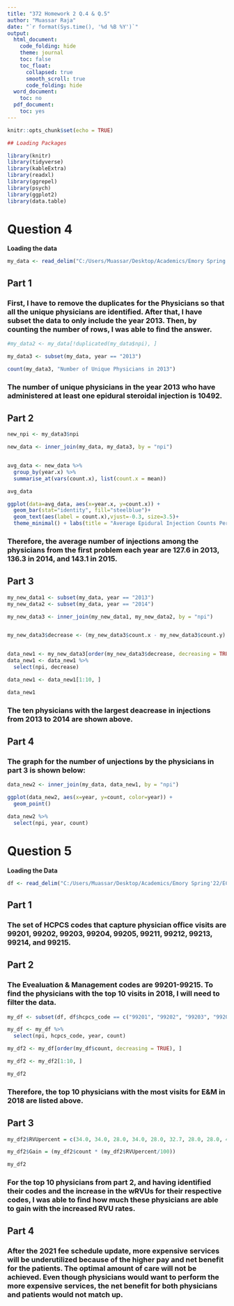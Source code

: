 ---
title: "372 Homework 2 Q.4 & Q.5"
author: "Muassar Raja"
date: "`r format(Sys.time(), '%d %B %Y')`"
output:
  html_document:
    code_folding: hide
    theme: journal
    toc: false
    toc_float: 
      collapsed: true
      smooth_scroll: true
      code_folding: hide
  word_document:
    toc: no
  pdf_document:
    toc: yes
---

```{r setup, include=FALSE}
knitr::opts_chunk$set(echo = TRUE)

## Loading Packages

library(knitr)
library(tidyverse)
library(kableExtra)
library(readxl)
library(ggrepel)
library(psych)
library(ggplot2)
library(data.table)

```

# Question 4

**Loading the data**

```{r}
my_data <- read_delim("C:/Users/Muassar/Desktop/Academics/Emory Spring'22/ECON 372/hwk2_data_q4.txt")


``` 

## Part 1

### First, I have to remove the duplicates for the Physicians so that all the unique physicians are identified. After that, I have subset the data to only include the year 2013. Then, by counting the number of rows, I was able to find the answer. 

```{r}

#my_data2 <- my_data[!duplicated(my_data$npi), ]

my_data3 <- subset(my_data, year == "2013")

count(my_data3, "Number of Unique Physicians in 2013")

```

### The number of unique physicians in the year 2013 who have administered at least one epidural steroidal injection is 10492. 

## Part 2

```{r} 

new_npi <- my_data3$npi

new_data <- inner_join(my_data, my_data3, by = "npi")


avg_data <- new_data %>% 
  group_by(year.x) %>%
  summarise_at(vars(count.x), list(count.x = mean))

avg_data

```

```{r}

ggplot(data=avg_data, aes(x=year.x, y=count.x)) +
  geom_bar(stat="identity", fill="steelblue")+
  geom_text(aes(label = count.x),vjust=-0.3, size=3.5)+
  theme_minimal() + labs(title = "Average Epidural Injection Counts Per Year", x = "Years", y = "Count")

```
### Therefore, the average number of injections among the physicians from the first problem each year are 127.6 in 2013, 136.3 in 2014, and 143.1 in 2015. 

## Part 3

```{r} 
my_new_data1 <- subset(my_data, year == "2013")
my_new_data2 <- subset(my_data, year == "2014")

my_new_data3 <- inner_join(my_new_data1, my_new_data2, by = "npi")


my_new_data3$decrease <- (my_new_data3$count.x - my_new_data3$count.y)


data_new1 <- my_new_data3[order(my_new_data3$decrease, decreasing = TRUE), ]
data_new1 <- data_new1 %>%
  select(npi, decrease)

data_new1 <- data_new1[1:10, ]

data_new1


```
### The ten physicians with the largest deacrease in injections from 2013 to 2014 are shown above. 

## Part 4

### The graph for the number of unjections by the physicians in part 3 is shown below:

```{r}

data_new2 <- inner_join(my_data, data_new1, by = "npi")

ggplot(data_new2, aes(x=year, y=count, color=year)) +
  geom_point()

data_new2 %>%
  select(npi, year, count)

```
# Question 5

**Loading the Data** 

```{r} 

df <- read_delim("C:/Users/Muassar/Desktop/Academics/Emory Spring'22/ECON 372/hwk2_data_q5.txt")


```
## Part 1

### The set of HCPCS codes that capture physician office visits are 99201, 99202, 99203, 99204, 99205, 99211, 99212, 99213, 99214, and 99215.

## Part 2

### The Evealuation & Management codes are 99201-99215. To find the physicians with the top 10 visits in 2018, I will need to filter the data. 

```{r} 

my_df <- subset(df, df$hcpcs_code == c("99201", "99202", "99203", "99204", "99205", "99211", "99212", "99213", "99214", "99215"))

my_df <- my_df %>%
  select(npi, hcpcs_code, year, count)

my_df2 <- my_df[order(my_df$count, decreasing = TRUE), ]

my_df2 <- my_df2[1:10, ]

my_df2
```
### Therefore, the top 10 physicians with the most visits for E&M in 2018 are listed above.

## Part 3

```{r} 

my_df2$RVUpercent = c(34.0, 34.0, 28.0, 34.0, 28.0, 32.7, 28.0, 28.0, 45.8, 28.0)

my_df2$Gain = (my_df2$count * (my_df2$RVUpercent/100))

my_df2

```
### For the top 10 physicians from part 2, and having identified their codes and the increase in the wRVUs for their respective codes, I was able to find how much these physicians are able to gain with the increased RVU rates.

## Part 4

### After the 2021 fee schedule update, more expensive services will be underutilized because of the higher pay and net benefit for the patients. The optimal amount of care will not be achieved. Even though physicians would want to perform the more expensive services, the net benefit for both physicians and patients would not match up. 
